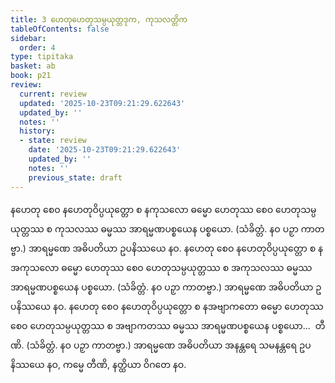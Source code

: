 ```yaml
---
title: 3 ဟေတုဟေတုသမ္ပယုတ္တဒုက, ကုသလတ္တိက
tableOfContents: false
sidebar:
  order: 4
type: tipitaka
basket: ab
book: p21
review:
  current: review
  updated: '2025-10-23T09:21:29.622643'
  updated_by: ''
  notes: ''
  history:
  - state: review
    date: '2025-10-23T09:21:29.622643'
    updated_by: ''
    notes: ''
    previous_state: draft
---
```



<ReviewStatus review={frontmatter.review} showDetails={true} />

<HypothesisAnnotation frontmatter={frontmatter} />

<DynamicBreadcrumb />

<Division number="8" book="p21" e="ch" v="40" p="350">

<Paragraph number="17" book="p21">
နဟေတု စေဝ နဟေတုဝိပ္ပယုတ္တော စ နကုသလော ဓမ္မော ဟေတုဿ စေဝ ဟေတုသမ္ပယုတ္တဿ စ ကုသလဿ ဓမ္မဿ အာရမ္မဏပစ္စယေန ပစ္စယော. (သံခိတ္တံ. နဝ ပဉှာ ကာတဗ္ဗာ.) အာရမ္မဏေ အဓိပတိယာ ဥပနိဿယေ နဝ.
</Paragraph>

<Paragraph number="18" book="p21">
နဟေတု စေဝ နဟေတုဝိပ္ပယုတ္တော စ နအကုသလော ဓမ္မော ဟေတုဿ စေဝ ဟေတုသမ္ပယုတ္တဿ စ အကုသလဿ ဓမ္မဿ အာရမ္မဏပစ္စယေန ပစ္စယော. (သံခိတ္တံ. နဝ ပဉှာ ကာတဗ္ဗာ.) အာရမ္မဏေ အဓိပတိယာ ဥပနိဿယေ နဝ.
</Paragraph>

<Paragraph number="19" book="p21">
နဟေတု စေဝ နဟေတုဝိပ္ပယုတ္တော စ နအဗျာကတော ဓမ္မော ဟေတုဿ စေဝ ဟေတုသမ္ပယုတ္တဿ စ အဗျာကတဿ ဓမ္မဿ အာရမ္မဏပစ္စယေန ပစ္စယော…  တီဏိ. (သံခိတ္တံ. နဝ ပဉှာ ကာတဗ္ဗာ.) အာရမ္မဏေ အဓိပတိယာ အနန္တရေ သမနန္တရေ ဥပနိဿယေ နဝ, ကမ္မေ တီဏိ, နတ္ထိယာ ဝိဂတေ နဝ.
</Paragraph>
</Division>